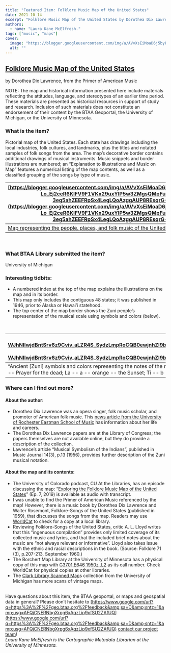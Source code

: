```yaml
---
title: "Featured Item: Folklore Music Map of the United States"
date: 2021-10-14
excerpt: "Folklore Music Map of the United States by Dorothea Dix Lawrence, from the Primer of American Music more NOTE: The map and historical information presented here include materials reflecting the attitudes, language, and stereotypes of an earlier time period."
authors:
  - name: "Laura Kane McElfresh."
tags: ["music", "maps"]
cover:
  image: "https://blogger.googleusercontent.com/img/a/AVvXsEiMoaD6j5byF1lbtubSu3bKxwU4860fAYRDNY2ftlfCaA3TWlIXXd-Lo_Ej2ceR6KIFV9F1VKx29uxYlP5w3ZMgsQMpFuSGsIiPOICR9-ATf-i91tMTfgicu66j1bT031L-3eg5ahZEEFRpSx4LegLQoAzggAUP8REsqrG-D0wns5yct3MagbNuWnHMtA=w640-h464"
  alt: ""
---
```


## [Folklore Music Map of the United States](https://www.google.com/url?q=https%3A%2F%2Fgeo.btaa.org%2Fcatalog%2F7cb9ba43-8d6c-4048-8f8a-02648d4e6f1f&amp;sa=D&amp;sntz=1&amp;usg=AFQjCNEHwo0hxcCWPh5G1x6u2ev2S4_85g)



by Dorothea Dix Lawrence, from the Primer of American Music







NOTE: The map and historical information presented here include materials reflecting the attitudes, language, and stereotypes of an earlier time period. These materials are presented as historical resources in support of study and research. Inclusion of such materials does not constitute an endorsement of their content by the BTAA Geoportal, the University of Michigan, or the University of Minnesota.







### What is the item?



Pictorial map of the United States. Each state has drawings including the local industries, folk cultures, and landmarks, plus the titles and notated samples of folk songs from the area. The map’s decorative border contains additional drawings of musical instruments. Music snippets and border illustrations are numbered; an “Explanation to Illustrations and Music on Map” features a numerical listing of the map contents, as well as a classified grouping of the songs by type of music.


| [https://blogger.googleusercontent.com/img/a/AVvXsEiMoaD6j5byF1lbtubSu3bKxwU4860fAYRDNY2ftlfCaA3TWlIXXd-Lo_Ej2ceR6KIFV9F1VKx29uxYlP5w3ZMgsQMpFuSGsIiPOICR9-ATf-i91tMTfgicu66j1bT031L-3eg5ahZEEFRpSx4LegLQoAzggAUP8REsqrG-D0wns5yct3MagbNuWnHMtA=s1280](https://blogger.googleusercontent.com/img/a/AVvXsEiMoaD6j5byF1lbtubSu3bKxwU4860fAYRDNY2ftlfCaA3TWlIXXd-Lo_Ej2ceR6KIFV9F1VKx29uxYlP5w3ZMgsQMpFuSGsIiPOICR9-ATf-i91tMTfgicu66j1bT031L-3eg5ahZEEFRpSx4LegLQoAzggAUP8REsqrG-D0wns5yct3MagbNuWnHMtA=s1280) |
| --- |
| [Map representing the people, places, and folk music of the United States, 1946](https://www.google.com/url?q=https%3A%2F%2Fgeo.btaa.org%2Fcatalog%2F7cb9ba43-8d6c-4048-8f8a-02648d4e6f1f&amp;sa=D&amp;sntz=1&amp;usg=AFQjCNEHwo0hxcCWPh5G1x6u2ev2S4_85g) |
<br/>

### What BTAA Library submitted the item?



University of Michigan



### Interesting tidbits:




- A numbered index at the top of the map explains the illustrations on the map and in its border.
- This map only includes the contiguous 48 states; it was published in 1946, prior to Alaska or Hawai’i statehood.
- The top center of the map border shows the Zuni people’s representation of the musical scale using symbols and colors (below).
<br/>


| [https://blogger.googleusercontent.com/img/a/AVvXsEiiY0xvowuZZw7fJ-WJhNIIwjdBntSrv6z9Cviv_aLZR4S_SydzLmpRoCQB0ewjnhZl9bk4XyHV7vCrPhOxoMAC6Lp3obfeQDg8W7RwdAbddE6YWGHTpXzVblgea69oEEidmcMAHcLBYlNOD9nRU8b_rBORSH7fDu9XIhJUkvS9TivKi4ojYbxkOcRCXw=s566](https://blogger.googleusercontent.com/img/a/AVvXsEiiY0xvowuZZw7fJ-WJhNIIwjdBntSrv6z9Cviv_aLZR4S_SydzLmpRoCQB0ewjnhZl9bk4XyHV7vCrPhOxoMAC6Lp3obfeQDg8W7RwdAbddE6YWGHTpXzVblgea69oEEidmcMAHcLBYlNOD9nRU8b_rBORSH7fDu9XIhJUkvS9TivKi4ojYbxkOcRCXw=s566) |
| --- |
| “Ancient [Zuni] symbols and colors representing the notes of the musical scale. Reading left to right: Do -- c -- yellow -- the Sun; Re -- d -- green -- a tree; Mi -- e -- blue -- the Horizon; Fa -- f -- red -- the Fire; Sol -- g -- brown -- Prayer for the dead; La -- a -- orange -- the Sunset; Ti -- b -- purple -- Supplication.” (From the “Explanation to Illustrations and Music On the Map”.) |


### Where can I find out more?



#### About the author:


- Dorothea Dix Lawrence was an opera singer, folk music scholar, and promoter of American folk music. This [news article from the University of Rochester Eastman School of Music](https://www.rochester.edu/currents/V28/V28N13/story09.html) has information about her life and careers.
- The Dorothea Dix Lawrence papers are at the Library of Congress; the papers themselves are not available online, but they do provide a description of the collection.
- Lawrence’s article “Musical Symbolism of the Indians”, published in Music Journal 14(3), p.13 (1956), provides further description of the Zuni musical notation.


#### About the map and its contents:



- The University of Colorado podcast, CU At the Libraries, has an episode discussing the map: “[Exploring the Folklore Music Map of the United States](https%3A%2F%2Fwww.colorado.edu%2Flibraries%2F2019%2F11%2F05%2Fcuatl-ep-7-exploring-folklore-music-map-united-states&amp;sa=D&amp;sntz=1&amp;usg=AFQjCNHrPa-9lEWFa3l3NSYJshT3Ios-bw)” (Ep. 7, 2019) is available as audio with transcript.
- I was unable to find the Primer of American Music referenced by the map! However, there is a music book by Dorothea Dix Lawrence and Walter Rosemont, Folklore-Songs of the United States (published in 1959), that discusses the songs from the map. Readers may use [WorldCat](https://www.worldcat.org/title/folklore-songs-of-the-united-states/oclc/15694266) to check for a copy at a local library.
- Reviewing Folklore-Songs of the United States, critic A. L. Lloyd writes that this “ingenuous compilation” provides only limited coverage of its collected music and lyrics, and that the included brief notes about the music are “not always relevant or informative”. Lloyd also takes issue with the ethnic and racial descriptions in the book. (Source: Folklore 71 (3), p.207-213, September 1960.)
- The Borchert Map Library at the University of Minnesota has a physical copy of this map with [G3701.E646 1950z .L2](https://primo.lib.umn.edu/permalink/f/1q7ssba/UMN_ALMA21609836150001701) as its call number. Check WorldCat for physical copies at other libraries.
- The [Clark Library Scanned Map](https://geo.btaa.org/catalog/07d-01)s collection from the University of Michigan has more scans of vintage maps.



<br/>Have questions about this item, the BTAA geoportal, or maps and geospatial data in general? Please don’t hesitate to [https://www.google.com/url?q=https%3A%2F%2Fgeo.btaa.org%2Ffeedback&amp;sa=D&amp;sntz=1&amp;usg=AFQjCNERNbgXrpg6xAqzLip9xfSU2ZAfUQ](https://www.google.com/url?q=https%3A%2F%2Fgeo.btaa.org%2Ffeedback&amp;sa=D&amp;sntz=1&amp;usg=AFQjCNERNbgXrpg6xAqzLip9xfSU2ZAfUQ) [contact our project team](https://www.google.com/url?q=https%3A%2F%2Fgeo.btaa.org%2Ffeedback&amp;sa=D&amp;sntz=1&amp;usg=AFQjCNERNbgXrpg6xAqzLip9xfSU2ZAfUQ)!<br/>*Laura Kane McElfresh is the Cartographic Metadata Librarian at the University of Minnesota.*

<br/>
